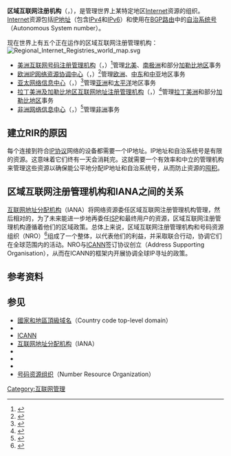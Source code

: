 '''区域互联网注册机构'''（{{lang|en|'''R'''egional '''I'''nternet '''R'''egistry}}，{{lang|en|'''RIR'''}}），是管理世界上某特定地区[[Internet|Internet]]资源的组织。[[Internet|Internet]]资源包括[[IP地址|IP地址]]（包含[[IPv4|IPv4]]和[[IPv6|IPv6]]）和使用在[[BGP|BGP]][[路由|路由]]中的[[自治系统|自治系统号]]（Autonomous System number）。

现在世界上有五个正在运作的区域互联网注册管理机构：
[[Image:Regional_Internet_Registries_world_map.svg|thumb]]
* [[美洲互联网号码注册管理机构|美洲互联网号码注册管理机构]]（{{lang|en|American Registry for Internet Numbers}}，{{lang|en|ARIN}}）<ref name=arin>{{Cite web |url=http://www.arin.net/ |title=American Registry for Internet Numbers |accessdate=2018-10-26 |archive-date=2017-09-15 |archive-url=https://web.archive.org/web/20170915092243/https://www.arin.net/ |dead-url=no }}</ref>管理[[北美|北美]]、[[南极洲|南极洲]]和部分[[加勒比地区|加勒比地区]]事务
* [[欧洲IP网络资源协调中心|欧洲IP网络资源协调中心]]（{{lang|en|RIPE Network Coordination Centre}}，{{lang|en|RIPE NCC}}）<ref name=ripe>{{Cite web |url=http://www.ripe.net/ |title=RIPE Network Coordination Centre |accessdate=2018-10-26 |archive-date=2017-09-01 |archive-url=https://web.archive.org/web/20170901152830/https://www.ripe.net/ |dead-url=no }}</ref>管理[[欧洲|欧洲]]、[[中东|中东]]和[[中亚|中亚]]地区事务 
* [[APNIC|亚太网络信息中心]]（{{lang|en|Asia-Pacific Network Information Centre}}，{{lang|en|APNIC}}）<ref name=apnic>{{Cite web |url=http://www.apnic.net/ |title=Asia-Pacific Network Information Centre |accessdate=2018-10-26 |archive-date=2017-09-20 |archive-url=https://web.archive.org/web/20170920062731/https://www.apnic.net/ |dead-url=no }}</ref>管理[[亚洲|亚洲]]和[[太平洋|太平洋]]地区事务
*[[拉丁美洲及加勒比地区互联网地址注册管理机构|拉丁美洲及加勒比地区互联网地址注册管理机构]]（{{lang|en|Latin American and Caribbean Internet Address Registry}}，{{lang|en|LACNIC}}）<ref name=lacnic>{{Cite web |url=http://www.lacnic.net/ |title=Latin American and Caribbean Internet Address Registry |accessdate=2018-10-26 |archive-date=2012-07-12 |archive-url=https://archive.is/20120712204642/http://lacnic.net/en/sobre-lacnic/estatuto/iii.html |dead-url=no }}</ref>管理[[拉丁美洲|拉丁美洲]]和部分[[加勒比地区|加勒比地区]]事务
* [[非洲网络信息中心|非洲网络信息中心]]（{{lang|en|African Network Information Centre}}，{{lang|en|AfriNIC}}）<ref name=afrinic>{{Cite web |url=http://www.afrinic.net/ |title=African Network Information Centre |accessdate=2018-10-26 |archive-date=2018-04-01 |archive-url=https://web.archive.org/web/20180401043620/https://www.afrinic.net/ |dead-url=no }}</ref>管理[[非洲|非洲]]事务

== 建立RIR的原因 ==
每个连接到符合[[网际协议|IP协议]]网络的设备都需要一个IP地址。IP地址和自治系统号是有限的资源。这意味着它们终有一天会消耗完。这就需要一个有效率和中立的管理机构来管理这些资源以确保能公平地分配IP地址和自治系统号，从而防止资源的[[囤积|囤积]]。

== 区域互联网注册管理机构和IANA之间的关系 ==
[[IANA|互联网地址分配机构]]（IANA）将网络资源委任区域互联网注册管理机构管理，然后相对的，为了未来能进一步地再委任[[ISP|ISP]]和最终用户的资源，区域互联网注册管理机构遵循着他们的区域政策。总体上来说，区域互联网注册管理机构和号码资源组织（NRO）<ref name=nro>{{Cite web |url=http://www.nro.net/ |title=Number Resource Organization |accessdate=2008-10-29 |archive-date=2008-05-09 |archive-url=https://web.archive.org/web/20080509134958/http://www.nro.net/ |dead-url=no }}</ref>组成了一个整体，以代表他们的利益，并采取联合行动，协调它们在全球范围内的活动。NRO与[[ICANN|ICANN]]签订协议创立{{le|地址支持组织|Address Supporting Organization}}（Address Supporting Organisation），从而在ICANN的框架内开展协调全球IP寻址的政策。

== 参考资料 ==
{{reflist}}

== 参见 ==
* [[國家和地區頂級域名|國家和地區頂級域名]]（Country code top-level domain）
* {{le|Country IP database|Country IP database}}
* [[ICANN|ICANN]]
* [[IANA|互联网地址分配机构]]（IANA）
* {{le|Internet governance|Internet governance}}
* {{le|Local Internet Registry|Local Internet registry}}
* {{le|National Internet Registry|National Internet registry}}
* [[号码资源组织|号码资源组织]]（Number Resource Organization）

{{区域互联网注册管理机构}}
[[Category:互联网管理|Category:互联网管理]]